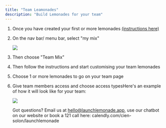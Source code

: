 ```yaml
---
title: "Team Leamonades"
description: "Build Lemonades for your team"
---
```


1. Once you have created your first or more lemonades [(instructions here)](https://docs.launchlemonade.app/quickstart)

2. On the nav bar/ menu bar, select "my mix"

   ![](/Screenshot2025-02-23at4.01.24PM.png)

3. Then choose "Team Mix"

4. Then follow the instructions and start customising your team lemonades

5. Choose 1 or more lemonades to go on your team page

6. Give team members access and choose access typesHere's an example of how it will look like for your team:&#x20;

   ![](/Screenshot2025-02-23at4.05.52PM.png)

   Got questions? Email us at [hello@launchlemonade.app](mailto:hello@launchlemonade.app), use our chatbot on our website or book a 121 call here: calendly.com/cien-solon/launchlemonade